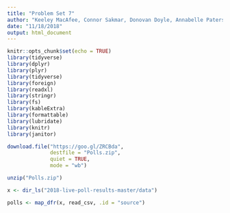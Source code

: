 ```yaml
---
title: "Problem Set 7"
author: "Keeley MacAfee, Connor Sakmar, Donovan Doyle, Annabelle Paterson"
date: "11/18/2018"
output: html_document
---
```


```r
knitr::opts_chunk$set(echo = TRUE)
library(tidyverse)
library(dplyr)
library(plyr)
library(tidyverse)
library(foreign)
library(readxl)
library(stringr)
library(fs)
library(kableExtra)
library(formattable)
library(lubridate)
library(knitr)
library(janitor)
```


```r
download.file("https://goo.gl/ZRCBda",
              destfile = "Polls.zip",
              quiet = TRUE,
              mode = "wb")

unzip("Polls.zip")

```

```r
x <- dir_ls("2018-live-poll-results-master/data")

polls <- map_dfr(x, read_csv, .id = "source")
```

